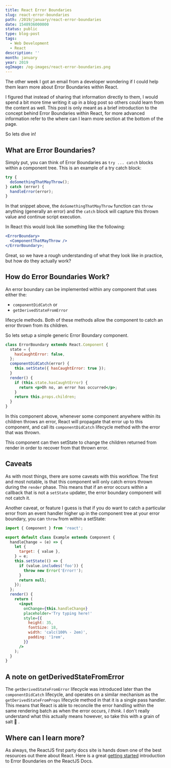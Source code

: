 ```yaml
---
title: React Error Boundaries
slug: react-error-boundaries
path: /2019/january/react-error-boundaries
date: 1548936000000
status: public
type: blog-post
tags:
  - Web Development
  - React
description: ''
month: january
year: 2019
ogImage: /og-images/react-error-boundaries.png
---
```




The other week I got an email from a developer wondering if I could help them
learn more about Error Boundaries within React.

I figured that instead of sharing that information directly to them, I would
spend a bit more time writing it up in a blog post so others could learn from
the content as well. This post is only meant as a brief introduction to the
concept behind Error Boundaries within React, for more advanced information
refer to the where can I learn more section at the bottom of the page.

So lets dive in!

## What are Error Boundaries?

Simply put, you can think of Error Boundaries as `try ... catch` blocks within a
component tree. This is an example of a try catch block:

```js
try {
  doSomethingThatMayThrow();
} catch (error) {
  handleError(error);
}
```

In that snippet above, the `doSomethingThatMayThrow` function can `throw`
anything (generally an error) and the `catch` block will capture this thrown
value and continue script execution.

In React this would look like something like the following:

```jsx
<ErrorBoundary>
  <ComponentThatMayThrow />
</ErrorBoundary>;
```

Great, so we have a rough understanding of what they look like in practice, but
how do they actually work?

## How do Error Boundaries Work?

An error boundary can be implemented within any component that uses either the:

- `componentDidCatch` or
- `getDerivedStateFromError`

lifecycle methods. Both of these methods allow the component to catch an error
thrown from its children.

So lets setup a simple generic Error Boundary component.

```jsx
class ErrorBoundary extends React.Component {
  state = {
    hasCaughtError: false,
  };
  componentDidCatch(error) {
    this.setState({ hasCaughtError: true });
  }
  render() {
    if (this.state.hasCaughtError) {
      return <p>Oh no, an error has occurred</p>;
    }
    return this.props.children;
  }
}
```

In this component above, whenever some component anywhere within its children
throws an error, React will propagate that error up to this component, and call
its `componentDidCatch` lifecycle method with the error that was thrown.

This component can then setState to change the children returned from render in
order to recover from that thrown error.

<h2 id="caveats">Caveats</h2>

As with most things, there are some caveats with this workflow. The first and
most notable, is that this component will only catch errors thrown during the
`render` phase. This means that if an error occurs within a callback that is not
a `setState` updater, the error boundary component will not catch it.

Another caveat, or feature I guess is that if you do want to catch a particular
error from an event handler higher up in the component tree at your error
boundary, you can `throw` from within a setState:

```jsx
import { Component } from 'react';

export default class Example extends Component {
  handleChange = (e) => {
    let {
      target: { value },
    } = e;
    this.setState(() => {
      if (value.includes('foo')) {
        throw new Error('Error!');
      }
      return null;
    });
  };
  render() {
    return (
      <input
        onChange={this.handleChange}
        placeholder='Try typing here!'
        style={{
          height: 35,
          fontSize: 18,
          width: 'calc(100% - 2em)',
          padding: '1rem',
        }}
      />
    );
  }
}
```

## A note on getDerivedStateFromError

The `getDerivedStateFromError` lifecycle was introduced later than the
`componentDidCatch` lifecycle, and operates on a similar mechanism as the
`getDerivedStateFromProps` lifecycle method in that it is a single pass handler.
This means that React is able to reconcile the error handling within the same
rendering batch as when the error occurs, _I think_. I don't really understand
what this actually means however, so take this with a grain of salt 🧂 .

## Where can I learn more?

As always, the ReactJS first party docs site is hands down one of the best
resources out there about React. Here is a great
[getting started](https://reactjs.org/docs/error-boundaries.html#introducing-error-boundaries)
introduction to Error Boundaries on the ReactJS Docs.

